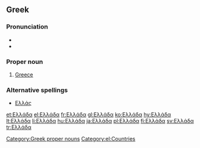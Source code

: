==Greek==
{{wikipedia|lang=el}}

===Pronunciation===
*{{IPA|/eˈlaða/}}
*{{SAMPA|/e"laDa/}}

===Proper noun===
{{el-noun-proper|f|Elláda||}}

#[[Greece]]

===Alternative spellings===
*[[Ελλάς]]

[[Category:Greek proper nouns]]
[[Category:el:Countries]]

[[et:Ελλάδα]]
[[el:Ελλάδα]]
[[fr:Ελλάδα]]
[[gl:Ελλάδα]]
[[ko:Ελλάδα]]
[[hy:Ελλάδα]]
[[lt:Ελλάδα]]
[[li:Ελλάδα]]
[[hu:Ελλάδα]]
[[ja:Ελλάδα]]
[[pl:Ελλάδα]]
[[fi:Ελλάδα]]
[[sv:Ελλάδα]]
[[tr:Ελλάδα]]